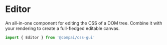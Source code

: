 
# Editor

<FirstParagraph>
  An all-in-one component for editing the CSS of a DOM tree. Combine it with
  your rendering to create a full-fledged editable canvas.
</FirstParagraph>

```js
import { Editor } from '@compai/css-gui'
```
